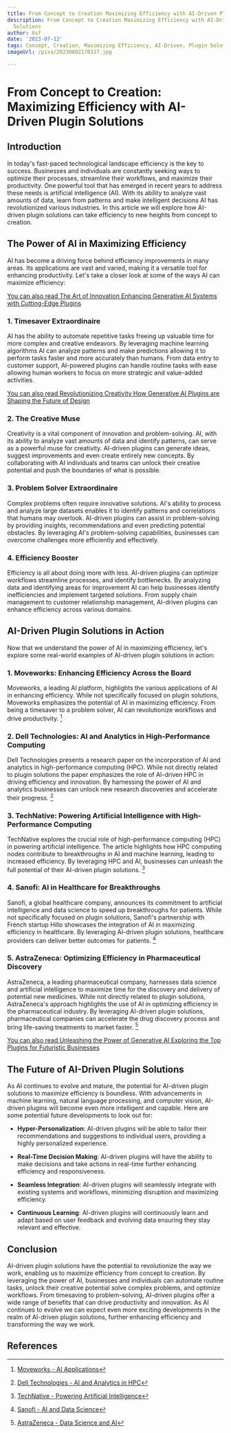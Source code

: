 ```yaml
---
title: From Concept to Creation Maximizing Efficiency with AI-Driven Plugin Solutions
description: From Concept to Creation Maximizing Efficiency with AI-Driven Plugin
  Solutions
author: Usf
date: '2023-07-12'
tags: Concept, Creation, Maximizing Efficiency, AI-Driven, Plugin Solutions
imageUrl: /pixa/20230802170327.jpg

---
```

# From Concept  to  Creation: Maximizing  Efficiency with  AI-Driven Plugin Solutions

## Introduction

In  today's fast-paced technological landscape  efficiency is the key to success. Businesses and individuals are  constantly seeking ways to optimize their processes, streamline their workflows, and maximize their productivity. One powerful tool  that has emerged in recent years to address  these needs is artificial intelligence (AI). With its ability to analyze vast amounts of data, learn  from patterns and make intelligent decisions AI has revolutionized various industries. In this article  we will explore  how AI-driven plugin solutions can take efficiency to new heights from concept to creation.

## The Power of AI in Maximizing Efficiency

AI has become  a driving force behind efficiency improvements in many areas. Its applications are vast and varied, making it a versatile tool for enhancing productivity. Let's take a closer look at some of the ways AI can maximize efficiency:

[You can also read The Art of Innovation Enhancing Generative AI Systems with  Cutting-Edge Plugins](The%20Art%20of%20Innovation%20Enhancing%20Generative%20AI%20Systems%20with%20Cutting-Edge%20Plugins)


### 1.  Timesaver Extraordinaire

AI has the ability  to automate repetitive tasks freeing up  valuable time for more complex and creative endeavors. By leveraging machine learning algorithms AI can analyze patterns and make predictions allowing it to perform tasks faster and more accurately  than humans. From data entry to customer support, AI-powered plugins can  handle routine tasks with ease allowing  human workers to focus on more  strategic and value-added activities.

[You can also read Revolutionizing Creativity How  Generative AI Plugins are Shaping the  Future of Design](Revolutionizing%20Creativity%20How%20Generative%20AI%20Plugins%20are%20Shaping%20the%20Future%20of%20Design)


###  2. The Creative Muse

Creativity is a vital component of innovation and problem-solving. AI, with its ability  to  analyze vast amounts of data  and identify patterns, can serve as a powerful muse for  creativity.  AI-driven plugins can generate ideas, suggest improvements  and even create entirely new concepts. By collaborating with AI individuals and teams can unlock  their creative potential and push the boundaries of what is possible.

### 3. Problem Solver  Extraordinaire

Complex problems often require  innovative  solutions. AI's ability to process and analyze large  datasets enables it to identify patterns  and correlations that humans may overlook. AI-driven plugins can assist in problem-solving by providing  insights, recommendations and even predicting potential obstacles. By leveraging AI's problem-solving capabilities, businesses can overcome challenges more  efficiently and effectively.

### 4. Efficiency Booster

Efficiency is all about doing more with less. AI-driven plugins can optimize workflows streamline processes,  and identify bottlenecks. By analyzing  data and identifying  areas for improvement AI can  help businesses identify inefficiencies and implement targeted  solutions. From supply chain management to customer relationship management, AI-driven plugins can enhance efficiency across various domains.

## AI-Driven Plugin Solutions in Action

Now that we understand the power of AI in maximizing efficiency, let's explore some real-world examples of AI-driven plugin solutions in  action:

### 1. Moveworks: Enhancing Efficiency  Across the Board

Moveworks, a leading  AI  platform, highlights the  various applications of AI in enhancing efficiency. While not specifically focused on plugin solutions, Moveworks emphasizes  the potential of AI in maximizing efficiency. From being  a timesaver to a problem solver, AI can revolutionize workflows and drive productivity. [^1^]

### 2. Dell Technologies: AI and Analytics in High-Performance Computing

Dell Technologies presents a research paper on the incorporation  of AI and analytics in high-performance computing (HPC). While not directly related to plugin solutions the paper emphasizes the  role of AI-driven HPC in driving efficiency and innovation. By  harnessing  the power of AI and analytics businesses  can  unlock new research discoveries  and accelerate their progress. [^2^]

###  3. TechNative: Powering Artificial Intelligence with High-Performance Computing

TechNative explores the crucial role of high-performance computing  (HPC) in powering artificial  intelligence. The article highlights  how HPC computing nodes contribute  to breakthroughs in AI and machine learning, leading to increased efficiency. By leveraging HPC and AI, businesses can  unleash the full potential of their AI-driven plugin solutions. [^3^]

### 4. Sanofi: AI in Healthcare for Breakthroughs

Sanofi, a global healthcare company, announces its  commitment to artificial intelligence and data science to speed up breakthroughs for patients.  While not specifically focused on plugin solutions, Sanofi's partnership with French startup Hillo  showcases the integration of AI in maximizing efficiency in healthcare. By leveraging AI-driven plugin solutions, healthcare  providers can deliver better outcomes for patients. [^4^]

### 5. AstraZeneca:  Optimizing  Efficiency in Pharmaceutical Discovery

AstraZeneca,  a leading pharmaceutical company, harnesses data science and artificial intelligence to maximize time for the discovery and delivery of potential new medicines. While not directly related to plugin  solutions, AstraZeneca's approach highlights the use of AI in optimizing efficiency in the pharmaceutical industry. By  leveraging AI-driven plugin solutions, pharmaceutical companies can accelerate the drug  discovery process and bring life-saving treatments to market faster. [^5^]

[You  can also read Unleashing the Power of Generative AI Exploring  the Top  Plugins for Futuristic Businesses](Unleashing%20the%20Power%20of%20Generative%20AI%20Exploring%20the%20Top%20Plugins%20for%20Futuristic%20Businesses)


## The Future of AI-Driven Plugin Solutions

As AI continues to evolve  and mature, the potential for  AI-driven  plugin solutions to maximize efficiency  is boundless. With advancements in machine learning, natural language processing, and  computer vision, AI-driven plugins will become even more intelligent and capable. Here are some potential future developments to look out for:

- **Hyper-Personalization**: AI-driven plugins will be able to tailor their recommendations and suggestions to individual users, providing a highly personalized  experience.

- **Real-Time Decision Making**: AI-driven plugins will have the ability to make decisions and take  actions in real-time further enhancing efficiency and  responsiveness.

- **Seamless Integration**: AI-driven plugins will  seamlessly integrate with existing systems and workflows, minimizing disruption and maximizing efficiency.

- **Continuous Learning**: AI-driven plugins will continuously learn and adapt  based on user  feedback and evolving data ensuring they stay  relevant and effective.

## Conclusion

AI-driven  plugin solutions have  the potential to revolutionize the way  we work, enabling us to maximize efficiency from  concept to creation. By leveraging the power of AI, businesses and individuals can automate  routine tasks, unlock their creative potential solve complex problems, and optimize workflows. From timesaving to problem-solving,  AI-driven  plugins offer  a wide range of benefits that can drive productivity and innovation. As AI continues to evolve we  can expect even more exciting developments in the realm of AI-driven plugin solutions, further  enhancing efficiency and transforming the way we work.

## References

[^1^]: [Moveworks - AI Applications](https://www.moveworks.com/insights/ai-applications)
[^2^]: [Dell Technologies - AI and  Analytics  in HPC](https://www.delltechnologies.com/asset/en-us/products/ready-solutions/industry-market/intersect360-research-dell-amd-paper.pdf)
[^3^]: [TechNative - Powering Artificial Intelligence](https://technative.io/powering-artificial-intelligence-why-high-performance-computing-is-crucial/)
[^4^]: [Sanofi -  AI and Data Science](https://www.sanofi.com/en/media-room/press-releases/2023/2023-06-13-12-00-00-2687072)
[^5^]: [AstraZeneca - Data Science and AI](https://www.astrazeneca.com/r-d/data-science-and-ai.html)